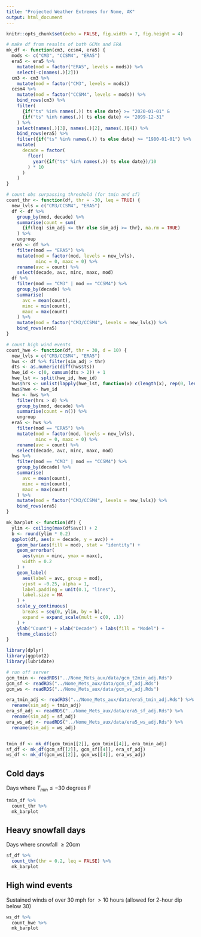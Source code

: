 ```yaml
---
title: "Projected Weather Extremes for Nome, AK"
output: html_document
---
```


```r
knitr::opts_chunk$set(echo = FALSE, fig.width = 7, fig.height = 4)

# make df from results of both GCMs and ERA
mk_df <- function(cm3, ccsm4, era5) {
  mods <- c("CM3", "CCSM4", "ERA5")
  era5 <- era5 %>%
    mutate(mod = factor("ERA5", levels = mods)) %>%
    select(-c(names(.)[2]))
  cm3 <- cm3 %>%
    mutate(mod = factor("CM3", levels = mods))
  ccsm4 %>%
    mutate(mod = factor("CCSM4", levels = mods)) %>%
    bind_rows(cm3) %>%
    filter(
      {if("ts" %in% names(.)) ts else date} >= "2020-01-01" &
      {if("ts" %in% names(.)) ts else date} <= "2099-12-31"
    ) %>%
    select(names(.)[3], names(.)[2], names(.)[4]) %>%
    bind_rows(era5) %>%
    filter({if("ts" %in% names(.)) ts else date} >= "1980-01-01") %>%
    mutate(
      decade = factor(
        floor(
          year({if("ts" %in% names(.)) ts else date})/10
        ) * 10
      )
    )
}

# count obs surpassing threshold (for tmin and sf)
count_thr <- function(df, thr = -30, leq = TRUE) {
  new_lvls = c("CM3/CCSM4", "ERA5")
  df <- df %>% 
    group_by(mod, decade) %>%
    summarise(count = sum(
      {if(leq) sim_adj <= thr else sim_adj >= thr}, na.rm = TRUE)
    ) %>%
    ungroup
  era5 <- df %>% 
    filter(mod == "ERA5") %>%
    mutate(mod = factor(mod, levels = new_lvls),
           minc = 0, maxc = 0) %>%
    rename(avc = count) %>%
    select(decade, avc, minc, maxc, mod)
  df %>%
    filter(mod == "CM3" | mod == "CCSM4") %>%
    group_by(decade) %>%
    summarise(
      avc = mean(count), 
      minc = min(count), 
      maxc = max(count)
    ) %>%
    mutate(mod = factor("CM3/CCSM4", levels = new_lvls)) %>%
    bind_rows(era5)
}

# count high wind events
count_hwe <- function(df, thr = 30, d = 10) {
  new_lvls = c("CM3/CCSM4", "ERA5")
  hws <- df %>% filter(sim_adj > thr)
  dts <- as.numeric(diff(hws$ts))
  hwe_id <- c(0, cumsum(dts > 2)) + 1
  hwe_lst <- split(hwe_id, hwe_id)
  hws$hrs <- unlist(lapply(hwe_lst, function(x) c(length(x), rep(0, length(x) - 1))))
  hws$hwe <- hwe_id
  hws <- hws %>%
    filter(hrs > d) %>%
    group_by(mod, decade) %>%
    summarise(count = n()) %>%
    ungroup
  era5 <- hws %>% 
    filter(mod == "ERA5") %>%
    mutate(mod = factor(mod, levels = new_lvls),
           minc = 0, maxc = 0) %>%
    rename(avc = count) %>%
    select(decade, avc, minc, maxc, mod)
  hws %>%
    filter(mod == "CM3" | mod == "CCSM4") %>%
    group_by(decade) %>%
    summarise(
      avc = mean(count), 
      minc = min(count), 
      maxc = max(count)
    ) %>%
    mutate(mod = factor("CM3/CCSM4", levels = new_lvls)) %>%
    bind_rows(era5)
}

mk_barplot <- function(df) {
  ylim <- ceiling(max(df$avc)) + 2
  b <- round(ylim * 0.2)
  ggplot(df, aes(x = decade, y = avc)) + 
    geom_bar(aes(fill = mod), stat = "identity") + 
    geom_errorbar(
      aes(ymin = minc, ymax = maxc),
      width = 0.2
    ) +
    geom_label(
      aes(label = avc, group = mod),
      vjust = -0.25, alpha = 1,
      label.padding = unit(0.1, "lines"), 
      label.size = NA
    ) +
    scale_y_continuous(
      breaks = seq(0, ylim, by = b),
      expand = expand_scale(mult = c(0, .1))
    ) + 
    ylab("Count") + xlab("Decade") + labs(fill = "Model") +
    theme_classic()
}

library(dplyr)
library(ggplot2)
library(lubridate)

# run off server
gcm_tmin <- readRDS("../Nome_Mets_aux/data/gcm_t2min_adj.Rds")
gcm_sf <- readRDS("../Nome_Mets_aux/data/gcm_sf_adj.Rds")
gcm_ws <- readRDS("../Nome_Mets_aux/data/gcm_ws_adj.Rds") 

era_tmin_adj <- readRDS("../Nome_Mets_aux/data/era5_tmin_adj.Rds") %>%
  rename(sim_adj = tmin_adj)
era_sf_adj <- readRDS("../Nome_Mets_aux/data/era5_sf_adj.Rds") %>%
  rename(sim_adj = sf_adj)
era_ws_adj <- readRDS("../Nome_Mets_aux/data/era5_ws_adj.Rds") %>%
  rename(sim_adj = ws_adj)


tmin_df <- mk_df(gcm_tmin[[2]], gcm_tmin[[4]], era_tmin_adj)
sf_df <- mk_df(gcm_sf[[2]], gcm_sf[[4]], era_sf_adj)
ws_df <- mk_df(gcm_ws[[2]], gcm_ws[[4]], era_ws_adj)

```

## Cold days

Days where $T_{min} \leq -30$ degrees F

```r
tmin_df %>%
  count_thr %>%
  mk_barplot

```

## Heavy snowfall days

Days where snowfall $\geq 20$cm   

```r
sf_df %>%
  count_thr(thr = 0.2, leq = FALSE) %>%
  mk_barplot

```

## High wind events

Sustained winds of over 30 mph for $> 10$ hours (allowed for 2-hour dip below 30)  

```r
ws_df %>%
  count_hwe %>%
  mk_barplot
```
